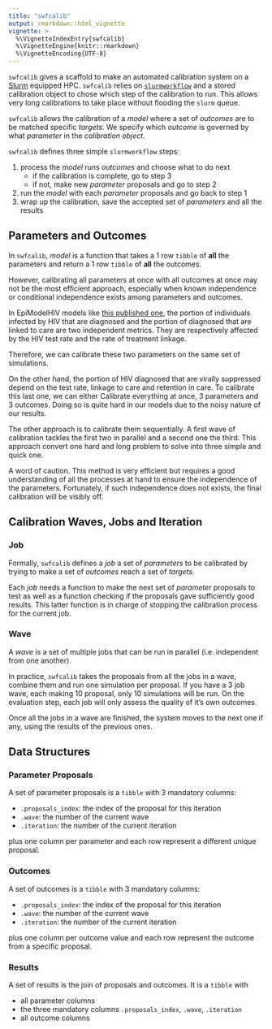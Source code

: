 ```yaml
---
title: "swfcalib"
output: rmarkdown::html_vignette
vignette: >
  %\VignetteIndexEntry{swfcalib}
  %\VignetteEngine{knitr::rmarkdown}
  %\VignetteEncoding{UTF-8}
---
```


`swfcalib` gives a scaffold to make an automated calibration system on a
[Slurm](https://slurm.schedmd.com/) equipped HPC. `swfcalib` relies on
[`slurmworkflow`](https://github.com/EpiModel/slurmworkflow) and a stored
calibration object to chose which step of the calibration to run. This allows
very long calibrations to take place without flooding the `slurm` queue.

`swfcalib` allows the calibration of a *model* where a set of *outcomes* are to
be matched specific *targets*. We specify which *outcome* is governed by what
*parameter* in the *calibration object*.

`swfcalib` defines three simple `slurmworkflow` steps:

1. process the *model* runs *outcomes* and choose what to do next
   - if the calibration is complete, go to step 3
   - if not, make new *parameter* proposals and go to step 2
2. run the *model* with each *parameter* proposals and go back to step 1
3. wrap up the calibration, save the accepted set of *parameters* and all the
   results

## Parameters and Outcomes

In `swfcalib`, *model* is a function that takes a 1 row `tibble` of **all** the
parameters and return a 1 row `tibble` of **all** the outcomes.

However, calibrating all parameters at once with all outcomes at once may not be
the most efficient approach, especially when known independence or conditional
independence exists among parameters and outcomes.

In EpiModelHIV models like [this published
one](https://github.com/EpiModel/CombPrevNet), the portion of individuals
infected by HIV that are diagnosed and the portion of diagnosed that are linked
to care are two independent metrics. They are respectively affected by the
HIV test rate and the rate of treatment linkage.

Therefore, we can calibrate these two parameters on the same set of simulations.

On the other hand, the portion of HIV diagnosed that are virally suppressed
depend on the test rate, linkage to care and retention in care. To calibrate this
last one, we can either Calibrate everything at once, 3 parameters and 3 outcomes.
Doing so is quite hard in our models due to the noisy nature of our results.

The other approach is to calibrate them sequentially. A first wave of
calibration tackles the first two in parallel and a second one the third. This
approach convert one hard and long problem to solve into three simple and quick
one.

A word of caution. This method is very efficient but requires a good
understanding of all the processes at hand to ensure the independence of the
parameters. Fortunately, if such independence does not exists, the final
calibration will be visibly off.

## Calibration Waves, Jobs and Iteration

### Job

Formally, `swfcalib` defines a *job* a set of *parameters* to be calibrated by
trying to make a set of *outcomes* reach a set of *targets*.

Each *job* needs a function to make the next set of *parameter* proposals to
test as well as a function checking if the proposals gave sufficiently good
results. This latter function is in charge of stopping the calibration process
for the current job.

### Wave

A *wave* is a set of multiple jobs that can be run in parallel (i.e.
independent from one another).

In practice, `swfcalib` takes the proposals from all the jobs in a wave, combine
them and run one simulation per proposal. If you have a 3 job wave, each making
10 proposal, only 10 simulations will be run. On the evaluation step, each job
will only assess the quality of it's own outcomes.

Once all the jobs in a wave are finished, the system moves to the next one if
any, using the results of the previous ones.

## Data Structures

### Parameter Proposals

A set of parameter proposals is a `tibble` with 3 mandatory columns:

- `.proposals_index`: the index of the proposal for this iteration
- `.wave`: the number of the current wave
- `.iteration`: the number of the current iteration

plus one column per parameter and each row represent a different unique
proposal.

### Outcomes

A set of outcomes is a `tibble` with 3 mandatory columns:

- `.proposals_index`: the index of the proposal for this iteration
- `.wave`: the number of the current wave
- `.iteration`: the number of the current iteration

plus one column per outcome value and each row represent the outcome from a
specific proposal.

### Results

A set of results is the join of proposals and outcomes. It is a `tibble` with

- all parameter columns
- the three mandatory columns `.proposals_index`, `.wave`, `.iteration`
- all outcome columns
